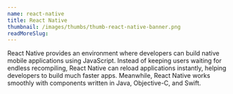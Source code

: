 ```yaml
---
name: react-native
title: React Native
thumbnail: /images/thumbs/thumb-react-native-banner.png
readMoreSlug:
---
```


React Native provides an environment where developers can build native mobile applications using JavaScript. Instead of keeping users waiting for endless recompiling, React Native can reload applications instantly, helping developers to build much faster apps. Meanwhile, React Native works smoothly with components written in Java, Objective-C, and Swift.
